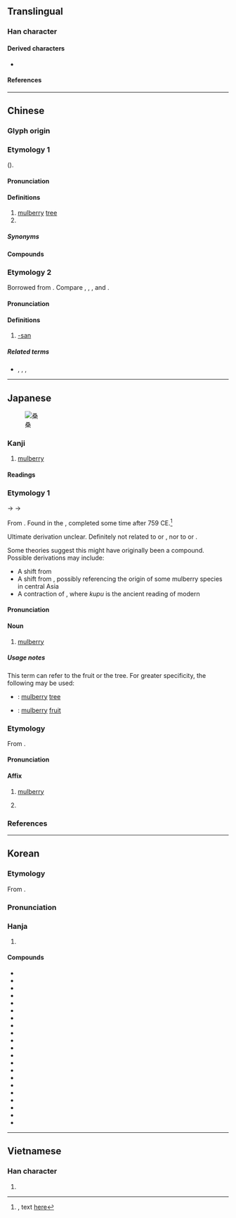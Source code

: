 {{also|桒}}
{{character info}}
==Translingual==

===Han character===
{{Han char|rn=75|rad=木|as=06|sn=10|four=17904|canj=EEED|ids=⿱叒木}}

====Derived characters====
* {{l|mul|[[嗓]], [[𪤌]], [[𡠏]], [[搡]], [[𪶽]], [[𨻗]], [[𣉕]], [[𦟄]], [[槡]], [[𤌧]], [[𪼏]], [[磉]], [[縔]], [[𧏠]], [[褬]], [[𬧉]], [[䡦]]([[𬨑]]), [[𨢆]], [[鎟]], [[䮣]], [[𩺞]], [[𪳫]], [[㯩]], [[顙]]([[颡]]), [[𦶿]], [[𩮧]]}}

====References====
{{Han ref|kx=0526.010|dkj=14772|dj=0914.140|hdz=21209.030|uh=6851}}

----

==Chinese==
{{zh-forms|ss=𰗑|alt=𣕐,桒,𠭨,𠭌}}

===Glyph origin===
{{Han etym}}

===Etymology 1===
{{unk|zh}} ({{zh-ref|Schuessler (2007)}}).

====Pronunciation====
{{zh-pron
|m=sāng
|m-s=sang1
|c=song1
|c-t=lhong1,lhong1-4
|g=song1
|h=pfs=sông;gd=song1
|j=son1
|mb=só̤ng
|md=sŏng
|mn=sng/song
|mn_note=sng - vernacular; song - literary
|mn-t=seng1
|w=1saan
|x=san1
|mc=y
|oc=y
|ma=
|cat=n,pn
}}

====Definitions====
{{zh-hanzi}}

# [[mulberry]] [[tree]]
# {{surname|zh}}

=====Synonyms=====
{{zh-dial|桑樹}}

====Compounds====
{{zh-der|fold=1|巴達桑|佛桑|研桑心計|滄桑|桑科|桑蓬之志|扶桑花|指桑罵槐|田月桑時|桑田|桑樞|桑白皮|桑落|桑梓之邦|桑中之約|指桑說槐|洛桑公約|桑間之音|桑弧蓬矢|桑榆末景|滄海桑田|桑榆|桑榆晚景|桑間濮上|空桑子|桑梓|洛桑會議|桑中|桑樞甕牖|桑新婦|歷盡滄桑|桑琅琅|洛桑|桑乾河|暮景桑榆|桑落酒|桑柔|桑扈|桑乾盆地|歐巴桑|桑皮紙|生桑之夢|柴桑|暴桑|甕牖桑樞|濮上桑間|歐吉桑|滄桑之變|桑榆暮景|扶桑|桑那浴|桑麻|桑門|桑葚|桑樹|桑榆暮影|桑柘|條桑育|東海桑田|空桑|雞犬桑麻|陌上桑|隰桑|阿巴桑|苞桑|黃桑棒|躬桑|鄭衛桑間|農桑|車桑仔|翳桑餓人|桑給巴爾|桑拿|桑堆|白桑關|桑澗|桑株|桑德斯|渤澥桑田}}

===Etymology 2===
Borrowed from {{bor|zh|ja|-}} {{m|ja|さん|tr=-san}}. Compare {{cog|nan|-}} {{zh-l|卡桑|tr=[[khà-sàng]]}}, {{zh-l|多桑|tr=[[tò-sàng]]}}, {{zh-l|歐巴桑|tr=[[o͘-bá-sáng]]}}, and {{zh-l|歐吉桑|tr=[[o͘-jí-sáng]]}}.

====Pronunciation====
{{zh-pron
|m=sāng
|dial=n
|ma=
|cat=suffix
}}

====Definitions====
{{zh-hanzi}}

# {{lb|zh|ACG|internet slang}} [[-san]]

=====Related terms=====
* {{zh-l|醬|-chan}}, {{zh-l|炭|-tan}}, {{zh-l|君|-kun}}, {{zh-l|樣|-sama}}

----

==Japanese==
[[File:Morus-nigra.JPG|thumb|桑]]

===Kanji===
{{ja-kanji|grade=c|rs=木06}}

# [[mulberry]]

====Readings====
{{ja-readings
|goon=そう<さう
|kanon=そう<さう
|kun=くわ-<くは-
|nanori=こ
}}

===Etymology 1===
{{ja-kanjitab|くわ|yomi=kun}}

{{IPAchar|/kupa/}} → {{IPAchar|/kuɸa/}} → {{IPAchar|/kuwa/}}

From {{inh|ja|ojp|-}}.  Found in the ''{{w|Man'yōshū}}'', completed some time after 759 CE.<ref name="MYS">{{RQ:Manyoshu|7|1357}}, text [http://jti.lib.virginia.edu/japanese/manyoshu/Man7Yos.html#1357 here]</ref>

Ultimate derivation unclear.  Definitely not related to {{cog|ko|뽕||mulberry tree}} or {{m|ko|오디||mulberry fruit}}, nor to {{cog|ain|テㇱマニ|tr=tesmani||mulberry tree}} or {{m|ain|ツレㇷ゚ニ|tr=turepni||mulberry tree}}.

Some theories suggest this might have originally been a compound.  Possible derivations may include:

* A shift from {{m|ja|蚕}}{{m|ja|葉|tr=kopa||silkworm + leaf}}
* A shift from {{m|ja|胡}}{{m|ja|葉|tr=kopa||non-Chinese people to the west of China + leaf}}, possibly referencing the origin of some mulberry species in central Asia
* A contraction of {{m|ja|食う|食ふ}}{{m|ja|葉|tr=kupu pa||eat + leaf}}, where ''kupu'' is the ancient reading of modern {{m|ja|食う|tr=kuu}}

====Pronunciation====
{{ja-pron|yomi=k|くわ|acc=1|acc_ref=DJR,NHK}}

====Noun====
{{ja-noun|くわ|クワ|hhira=くは|hkata=クハ}}

# [[mulberry]]

=====Usage notes=====
{{U:ja:biology|クワ}}

This term can refer to the fruit or the tree.  For greater specificity, the following may be used:
* {{ja-r|桑の木|くわ の き}}: [[mulberry]] [[tree]]
* {{ja-r|桑の実|くわ の み}}: [[mulberry]] [[fruit]]

===Etymology===
{{ja-kanjitab|そう|yomi=o}}
From {{der|ja|ltc|-}} {{ltc-l|桑}}.

====Pronunciation====
{{ja-pron|そう}}

====Affix====
{{ja-pos|affix|そう|hhira=さう}}

# [[mulberry]]
# {{lb|ja|US}} {{short for|ja|桑港|t={{place|ja|t=San Francisco|city|s/California|c/USA}}}}

{{C|ja|San Francisco}}

===References===
<References/>

----

==Korean==

===Etymology===
From {{der|ko|ltc|sort=상|-}} {{ltc-l|桑}}.
{{hanja-ety
|dk={{okm-l|사ᇰ|sàng|link=no}}
|m={{okm-l|사ᇰ|sàng}}
|mh={{okm-l|ᄲᅩᇰ나모|spwòng-nàmwò}}
|ml=樹木#상10A
}}

===Pronunciation===
{{ko-hanja-pron|상}}

===Hanja===
{{ko-hanja-search}}
{{ko-hanja|뽕나무|상}}

# {{hanja form of|상|[[mulberry]] tree|affix}}

====Compounds====
{{der-top3|Compounds}}
* {{ko-l|궁간상|弓幹桑}}
* {{ko-l|농상|農桑}}
* {{ko-l|^부상|扶桑}}
* {{ko-l|산상|山桑}}
* {{ko-l|상과|桑果}}
* {{ko-l|상근|桑根}}
* {{ko-l|상년|桑年}}
* {{ko-l|상목|桑木}}
* {{ko-l|상문|桑門}}
* {{ko-l|상부|桑婦}}
* {{ko-l|상실|桑實}}
* {{ko-l|상야|桑野}}
* {{ko-l|상엽|桑葉}}
* {{ko-l|상전|桑田}}
* {{ko-l|상전벽해|桑田碧海}}
* {{ko-l|상중|桑中}}
* {{ko-l|상천우|桑天牛}}
* {{ko-l|상호|桑戶}}
* {{ko-l|상호|桑弧}}
* {{ko-l|상호|桑扈}}
* {{ko-l|잠상|蠶桑}}
{{der-bottom}}

----

==Vietnamese==

===Han character===
{{vi-readings|reading=tang, dâu|rs=木06}}

# {{rfdef|vi|sort=木06}}